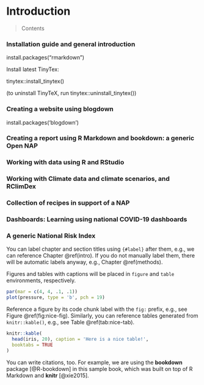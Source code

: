 # Introduction {#intro}
>
>Contents
>

### Installation guide and general introduction


install.packages("rmarkdown")

Install latest TinyTex:

tinytex::install_tinytex()

(to uninstall TinyTeX, run tinytex::uninstall_tinytex())

### Creating a website using blogdown

install.packages('blogdown')




### Creating a report using R Markdown and bookdown: a generic Open NAP


### Working with data using R and RStudio

### Working with Climate data and climate scenarios, and RClimDex

### Collection of recipes in support of a NAP

### Dashboards: Learning using national COVID-19 dashboards

### A generic National Risk Index


You can label chapter and section titles using `{#label}` after them, e.g., we can reference Chapter \@ref(intro). If you do not manually label them, there will be automatic labels anyway, e.g., Chapter \@ref(methods).

Figures and tables with captions will be placed in `figure` and `table` environments, respectively.

```{r nice-fig, fig.cap='Here is a nice figure!', out.width='80%', fig.asp=.75, fig.align='center'}
par(mar = c(4, 4, .1, .1))
plot(pressure, type = 'b', pch = 19)
```

Reference a figure by its code chunk label with the `fig:` prefix, e.g., see Figure \@ref(fig:nice-fig). Similarly, you can reference tables generated from `knitr::kable()`, e.g., see Table \@ref(tab:nice-tab).

```{r nice-tab, tidy=FALSE}
knitr::kable(
  head(iris, 20), caption = 'Here is a nice table!',
  booktabs = TRUE
)
```

You can write citations, too. For example, we are using the **bookdown** package [@R-bookdown] in this sample book, which was built on top of R Markdown and **knitr** [@xie2015].
